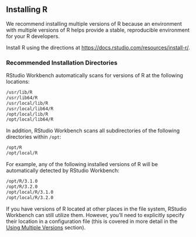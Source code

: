 ## Installing R

We recommend installing multiple versions of R because an environment with multiple
versions of R helps provide a stable, reproducible environment for your R
developers.

Install R using the directions at <https://docs.rstudio.com/resources/install-r/>.

### Recommended Installation Directories

RStudio Workbench automatically scans for versions of R at the following locations:

```bash
/usr/lib/R
/usr/lib64/R
/usr/local/lib/R
/usr/local/lib64/R
/opt/local/lib/R
/opt/local/lib64/R
```

In addition, RStudio Workbench scans all subdirectories of the following directories within `/opt`:

```bash
/opt/R
/opt/local/R
```

For example, any of the following installed versions of R will be automatically detected by RStudio Workbench:

```bash
/opt/R/3.1.0
/opt/R/3.2.0
/opt/local/R/3.1.0
/opt/local/R/3.2.0
```

If you have versions of R located at other places in the file system, RStudio Workbench can still utilize them.  However, you'll need to explicitly specify their location in a configuration file (this is covered in more detail in the [Using Multiple Versions](using_multiple_versions_of_r.qmd) section).

